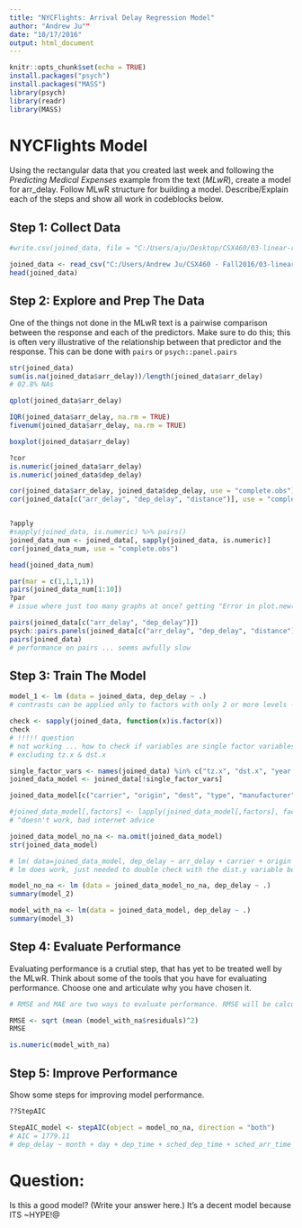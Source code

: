 ---
title: "NYCFlights: Arrival Delay Regression Model"
author: "Andrew Ju""
date: "10/17/2016"
output: html_document
---

```{r setup, include=FALSE}
knitr::opts_chunk$set(echo = TRUE)
install.packages("psych")
install.packages("MASS")
library(psych)
library(readr)
library(MASS)

```

# NYCFlights Model

Using the rectangular data that you created last week and following the *Predicting Medical Expenses* example from the text (*MLwR*), create a model for arr_delay. Follow MLwR structure 
for building a model. Describe/Explain each of the steps and show all work in codeblocks below.


## Step 1: Collect Data 

```{r "Step 1: Collect Data" }
#write.csv(joined_data, file = "C:/Users/aju/Desktop/CSX460/03-linear-regression/HW2_joined_data.csv")

joined_data <- read_csv("C:/Users/Andrew Ju/CSX460 - Fall2016/03-linear-regression/HW2_joined_data.csv")
head(joined_data)

```

## Step 2: Explore and Prep The Data


One of the things not done in the MLwR text is a pairwise comparison between the response and each of the predictors. Make sure to do this; this is often very illustrative of the relationship between that predictor and the response. This can be done with `pairs` or `psych::panel.pairs`


```{r "Step 2: Explore and Prep The Data" }

str(joined_data)
sum(is.na(joined_data$arr_delay))/length(joined_data$arr_delay)
# 02.8% NAs

qplot(joined_data$arr_delay)

IQR(joined_data$arr_delay, na.rm = TRUE)
fivenum(joined_data$arr_delay, na.rm = TRUE)

boxplot(joined_data$arr_delay)

?cor
is.numeric(joined_data$arr_delay)
is.numeric(joined_data$dep_delay)

cor(joined_data$arr_delay, joined_data$dep_delay, use = "complete.obs")
cor(joined_data[c("arr_delay", "dep_delay", "distance")], use = "complete.obs")


?apply
#sapply(joined_data, is.numeric) %>% pairs() 
joined_data_num <- joined_data[, sapply(joined_data, is.numeric)]
cor(joined_data_num, use = "complete.obs")

head(joined_data_num)

par(mar = c(1,1,1,1))
pairs(joined_data_num[1:10])
?par
# issue where just too many graphs at once? getting "Error in plot.new() : figure margins too large"

pairs(joined_data[c("arr_delay", "dep_delay")])
psych::pairs.panels(joined_data[c("arr_delay", "dep_delay", "distance")])
pairs(joined_data)
# performance on pairs ... seems awfully slow

```

## Step 3:  Train The Model

```{r "Step 3: Train The Model" }
model_1 <- lm (data = joined_data, dep_delay ~ .)
# contrasts can be applied only to factors with only 2 or more levels --> so drop single factor variables, I'm assuming

check <- sapply(joined_data, function(x)is.factor(x))
check
# !!!!! question
# not working ... how to check if variables are single factor variables? --> needed to export to CSV and manually check ... 
# excluding tz.x & dst.x

single_factor_vars <- names(joined_data) %in% c("tz.x", "dst.x", "year.x", "dst.y")
joined_data_model <- joined_data[!single_factor_vars]

joined_data_model[c("carrier", "origin", "dest", "type", "manufacturer", "model", "engine", "name.x", "name.y")] <- lapply(joined_data_model[c("carrier", "origin", "dest", "type", "manufacturer", "model", "engine", "name.x", "name.y")], factor)

#joined_data_model[,factors] <- lapply(joined_data_model[,factors], factor)
# ^doesn't work, bad internet advice 

joined_data_model_no_na <- na.omit(joined_data_model)
str(joined_data_model)

# lm( data=joined_data_model, dep_delay ~ arr_delay + carrier + origin + dest + model + distance + precip)
# lm does work, just needed to double check with the dist.y variable being a single factor

model_no_na <- lm (data = joined_data_model_no_na, dep_delay ~ .)
summary(model_2)

model_with_na <- lm(data = joined_data_model, dep_delay ~ .)
summary(model_3)


```

## Step 4: Evaluate Performance

Evaluating performance is a crutial step, that has yet to be treated well by the MLwR. Think about some of the tools that you have for evaluating performance.  Choose one and articulate why you have chosen it.

```{r "Step 4: Evaluate Performance" }
# RMSE and MAE are two ways to evaluate performance. RMSE will be calculated here since it gives greater weights to larger errors.

RMSE <- sqrt (mean (model_with_na$residuals)^2) 
RMSE

is.numeric(model_with_na)
```


## Step 5: Improve Performance 

Show some steps for improving model performance.

```{r "Step 5: Improve Performance" }

??StepAIC

StepAIC_model <- stepAIC(object = model_no_na, direction = "both")
# AIC = 1779.11
# dep_delay ~ month + day + dep_time + sched_dep_time + sched_arr_time + arr_delay + flight + air_time + distance + hour + year.y + lat.y


```


# Question:

Is this a good model?  (Write your answer here.)
It's a decent model because ITS ~HYPE!@
